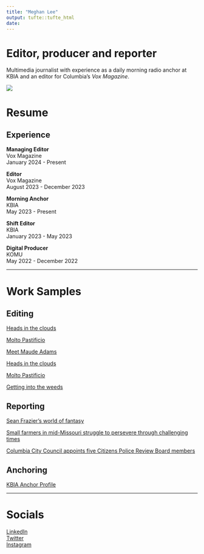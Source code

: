 ```yaml
---
title: "Meghan Lee"
output: tufte::tufte_html
date: 
---
```


# Editor, producer and reporter

Multimedia journalist with experience as a daily morning radio anchor at KBIA and an editor for Columbia's *Vox Magazine*.

![](docs/files/IMG_2357.jpg)

# Resume


## Experience  
**Managing Editor**  
Vox Magazine  
January 2024 - Present 

**Editor**  
Vox Magazine  
August 2023 - December 2023 

**Morning Anchor**  
KBIA  
May 2023 - Present 

**Shift Editor**  
KBIA  
January 2023 - May 2023 

**Digital Producer**  
KOMU  
May 2022 - December 2022 

***

# Work Samples  

## **Editing**

[Heads in the clouds](https://www.voxmagazine.com/features/online/columbia-paramotoring-sport-gains-popularity/article_b98e68fc-53e6-11ee-8896-87a74482a143.html)

[Molto Pastificio](https://www.voxmagazine.com/food/molto-pastificio-pop-up-pasta-shop/article_a8a6ad1c-58fd-11ee-b2f7-6bbfaed3f521.html)

[Meet Maude Adams](https://www.voxmagazine.com/arts/meet-maude-adams-broadway-stephens-college/article_633eaa1a-7809-11ee-b239-930b34aecf99.html)

[Heads in the clouds](https://www.voxmagazine.com/features/online/columbia-paramotoring-sport-gains-popularity/article_b98e68fc-53e6-11ee-8896-87a74482a143.html)

[Molto Pastificio](https://www.voxmagazine.com/food/molto-pastificio-pop-up-pasta-shop/article_a8a6ad1c-58fd-11ee-b2f7-6bbfaed3f521.html)

[Getting into the weeds](https://www.voxmagazine.com/news/missouri-marijuana-cannabis-weed-regulations/article_badaf456-921f-11ee-a27a-278f0c7c2d80.html)

## **Reporting**

[Sean Frazier's world of fantasy](https://www.voxmagazine.com/arts/books/monsters-magic-fantasy-literature-mage-breaker-sean-frazier/article_d8c90918-d8a1-11ed-a02f-8319f2d8363e.html)

[Small farmers in mid-Missouri struggle to persevere through challenging times](https://www.columbiamissourian.com/special_section/spotlight/small-farmers-in-mid-missouri-struggle-to-persevere-through-challenging-times/article_159e3844-cafd-11ec-8a7a-73f230203689.html)

[Columbia City Council appoints five Citizens Police Review Board members](https://www.komu.com/news/midmissourinews/columbia-city-council-appoints-five-citizens-police-review-board-members/article_463aad60-4e89-11ed-b6ff-13e4e5b8833c.html)

## **Anchoring**

[KBIA Anchor Profile](https://www.kbia.org/people/meghan-lee)

***

# Socials

[LinkedIn](https://www.linkedin.com/in/meghan-lee-11a0561a4/)  
[Twitter](https://twitter.com/meghanlee_pdf)  
[Instagram](https://www.instagram.com/meghanlee.pdf/)
